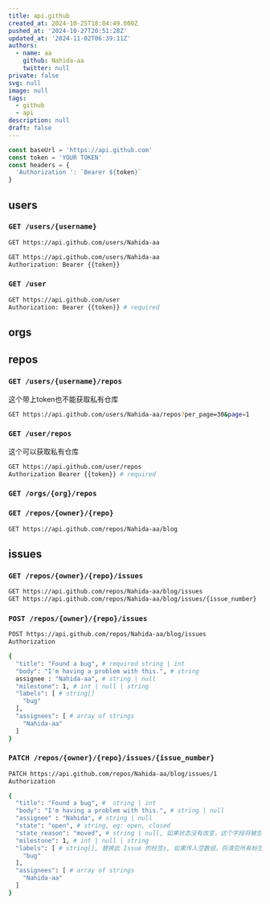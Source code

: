 ```yaml
---
title: api.github
created_at: 2024-10-25T18:04:49.000Z
pushed_at: '2024-10-27T20:51:28Z'
updated_at: '2024-11-02T06:39:11Z'
authors:
  - name: aa
    github: Nahida-aa
    twitter: null
private: false
svg: null
image: null
tags:
  - github
  - api
description: null
draft: false
---
```

```ts
const baseUrl = 'https://api.github.com'
const token = 'YOUR TOKEN'
const headers = {
  'Authorization ': `Bearer ${token}`
}
```
## users
### `GET /users/{username}`
```sh
GET https://api.github.com/users/Nahida-aa
```
```sh
GET https://api.github.com/users/Nahida-aa
Authorization: Bearer {{token}}
```
### `GET /user`
```sh
GET https://api.github.com/user
Authorization: Bearer {{token}} # required
```
## orgs
## repos
### `GET /users/{username}/repos`
这个带上token也不能获取私有仓库
```sh
GET https://api.github.com/users/Nahida-aa/repos?per_page=30&page=1
```
### `GET /user/repos`
这个可以获取私有仓库
```sh
GET https://api.github.com/user/repos
Authorization Bearer {{token}} # required
```
### `GET /orgs/{org}/repos`
### `GET /repos/{owner}/{repo}`
```sh
GET https://api.github.com/repos/Nahida-aa/blog
```
## issues
### `GET /repos/{owner}/{repo}/issues`
```sh
GET https://api.github.com/repos/Nahida-aa/blog/issues
GET https://api.github.com/repos/Nahida-aa/blog/issues/{issue_number}
```
### `POST /repos/{owner}/{repo}/issues`
```sh
POST https://api.github.com/repos/Nahida-aa/blog/issues
Authorization

{
  "title": "Found a bug", # required string | int
  "body": "I'm having a problem with this.", # string 
  assignee : "Nahida-aa", # string | null
  "milestone": 1, # int | null | string
  "labels": [ # string[]
    "bug"
  ],
  "assignees": [ # array of strings
    "Nahida-aa"
  ]
}
```
### `PATCH /repos/{owner}/{repo}/issues/{issue_number}`
```sh
PATCH https://api.github.com/repos/Nahida-aa/blog/issues/1
Authorization

{
  "title": "Found a bug", #  string | int
  "body": "I'm having a problem with this.", # string | null
  "assignee" : "Nahida", # string | null
  "state": "open", # string, eg: open, closed
  "state_reason": "moved", # string | null, 如果状态没有改变，这个字段将被忽略
  "milestone": 1, # int | null | string
  "labels": [ # string[], 替换此 Issue 的标签s, 如果传入空数组，将清空所有标签
    "bug"
  ],
  "assignees": [ # array of strings
    "Nahida-aa"
  ]
}
```

